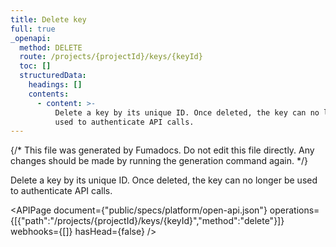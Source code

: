 ```yaml
---
title: Delete key
full: true
_openapi:
  method: DELETE
  route: /projects/{projectId}/keys/{keyId}
  toc: []
  structuredData:
    headings: []
    contents:
      - content: >-
          Delete a key by its unique ID. Once deleted, the key can no longer be
          used to authenticate API calls.
---
```


{/* This file was generated by Fumadocs. Do not edit this file directly. Any changes should be made by running the generation command again. */}

Delete a key by its unique ID. Once deleted, the key can no longer be used to authenticate API calls.

<APIPage document={"public/specs/platform/open-api.json"} operations={[{"path":"/projects/{projectId}/keys/{keyId}","method":"delete"}]} webhooks={[]} hasHead={false} />